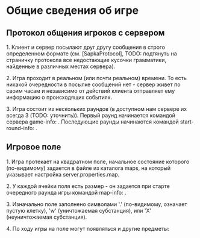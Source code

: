 = Общие сведения об игре =

== Протокол общения игроков с сервером ==
1. Клиент и сервер посылают друг другу сообщения в строго определенном формате (см. [SapkaProtocol], TODO: подтянуть на страничку протокола все недостающие кусочки грамматики, найденные в различных местах сервера).

2. Игра проходит в реальном (или почти реальном) времени. То есть никакой очередности в посылке сообщений нет - сервер живет по своим часам и независимо от действий клиента отправляет ему информацию о происходящих событиях.

3. Игра состоит из нескольких раундов (в доступном нам сервере их всегда 3 (TODO: уточнить)). Первый раунд начинается командой сервера game-info: {{{PID<номер игрока>&<map-info>}}}. Последующие раунды начинаются командой start-round-info: {{{START<номер раунда>&<map-info>}}}.

== Игровое поле ==
1. Игра протекает на квадратном поле, начальное состояние которого (по-видимому) задается в файле из каталога maps, на который указывает настройка server.properties.map.

2. У каждой ячейки поля есть размер - он задается при старте очередного раунда игры командой map-info: {{{<map-cell-size><перевод строки><начальное состояние поля на нескольких строках>}}}.

3. Изначально поле заполнено символами '.' (по-видимому, означает пустую клетку), 'w' (уничтожаемая субстанция), или 'X' (неуничтожаемая субстанция).

4. По ходу игры на поле могут появляться и другие предметы: